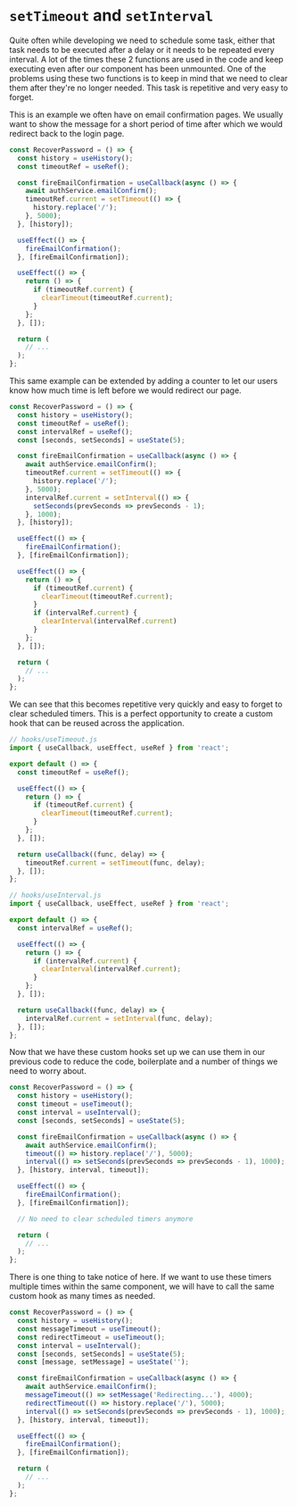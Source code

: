 # `setTimeout` and `setInterval`

Quite often while developing we need to schedule some task, either that task needs to be executed after a delay
or it needs to be repeated every interval. A lot of the times these 2 functions are used in the code and keep executing
even after our component has been unmounted. One of the problems using these two functions is to keep in mind that we
need to clear them after they're no longer needed. This task is repetitive and very easy to forget.

This is an example we often have on email confirmation pages. We usually want to show the message for a short period of
time after which we would redirect back to the login page.


```jsx highlight=7,8,9,16,17,18,19,20,21,22
const RecoverPassword = () => {
  const history = useHistory();
  const timeoutRef = useRef();

  const fireEmailConfirmation = useCallback(async () => {
    await authService.emailConfirm();
    timeoutRef.current = setTimeout(() => {
      history.replace('/');
    }, 5000);
  }, [history]);

  useEffect(() => {
    fireEmailConfirmation();
  }, [fireEmailConfirmation]);

  useEffect(() => {
    return () => {
      if (timeoutRef.current) {
        clearTimeout(timeoutRef.current);
      }
    };
  }, []);

  return (
    // ...
  );
};
```

This same example can be extended by adding a counter to let our users know how much time is left before we would
redirect our page.

```jsx highlight=12,13,14,26,27,28
const RecoverPassword = () => {
  const history = useHistory();
  const timeoutRef = useRef();
  const intervalRef = useRef();
  const [seconds, setSeconds] = useState(5);

  const fireEmailConfirmation = useCallback(async () => {
    await authService.emailConfirm();
    timeoutRef.current = setTimeout(() => {
      history.replace('/');
    }, 5000);
    intervalRef.current = setInterval(() => {
      setSeconds(prevSeconds => prevSeconds - 1);
    }, 1000);
  }, [history]);

  useEffect(() => {
    fireEmailConfirmation();
  }, [fireEmailConfirmation]);

  useEffect(() => {
    return () => {
      if (timeoutRef.current) {
        clearTimeout(timeoutRef.current);
      }
      if (intervalRef.current) {
        clearInterval(intervalRef.current)
      }
    };
  }, []);

  return (
    // ...
  );
};
```

We can see that this becomes repetitive very quickly and easy to forget to clear scheduled timers. This is a perfect
opportunity to create a custom hook that can be reused across the application.

```jsx
// hooks/useTimeout.js
import { useCallback, useEffect, useRef } from 'react';

export default () => {
  const timeoutRef = useRef();

  useEffect(() => {
    return () => {
      if (timeoutRef.current) {
        clearTimeout(timeoutRef.current);
      }
    };
  }, []);

  return useCallback((func, delay) => {
    timeoutRef.current = setTimeout(func, delay);
  }, []);
};

```

```jsx
// hooks/useInterval.js
import { useCallback, useEffect, useRef } from 'react';

export default () => {
  const intervalRef = useRef();

  useEffect(() => {
    return () => {
      if (intervalRef.current) {
        clearInterval(intervalRef.current);
      }
    };
  }, []);

  return useCallback((func, delay) => {
    intervalRef.current = setInterval(func, delay);
  }, []);
};
```

Now that we have these custom hooks set up we can use them in our previous code to reduce the code, boilerplate and a
number of things we need to worry about.

```jsx highlight=3,4,9,10,11,17
const RecoverPassword = () => {
  const history = useHistory();
  const timeout = useTimeout();
  const interval = useInterval();
  const [seconds, setSeconds] = useState(5);

  const fireEmailConfirmation = useCallback(async () => {
    await authService.emailConfirm();
    timeout(() => history.replace('/'), 5000);
    interval(() => setSeconds(prevSeconds => prevSeconds - 1), 1000);
  }, [history, interval, timeout]);

  useEffect(() => {
    fireEmailConfirmation();
  }, [fireEmailConfirmation]);

  // No need to clear scheduled timers anymore

  return (
    // ...
  );
};
```

There is one thing to take notice of here. If we want to use these timers multiple times within the same component, we will
have to call the same custom hook as many times as needed.

```jsx highlight=3,4,7,11,12
const RecoverPassword = () => {
  const history = useHistory();
  const messageTimeout = useTimeout();
  const redirectTimeout = useTimeout();
  const interval = useInterval();
  const [seconds, setSeconds] = useState(5);
  const [message, setMessage] = useState('');

  const fireEmailConfirmation = useCallback(async () => {
    await authService.emailConfirm();
    messageTimeout(() => setMessage('Redirecting...'), 4000);
    redirectTimeout(() => history.replace('/'), 5000);
    interval(() => setSeconds(prevSeconds => prevSeconds - 1), 1000);
  }, [history, interval, timeout]);

  useEffect(() => {
    fireEmailConfirmation();
  }, [fireEmailConfirmation]);

  return (
    // ...
  );
};
```